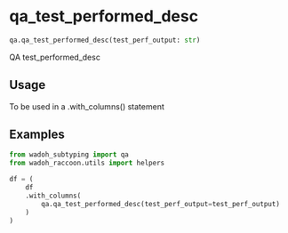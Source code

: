 # qa_test_performed_desc { #wadoh_subtyping.qa.qa_test_performed_desc }

```python
qa.qa_test_performed_desc(test_perf_output: str)
```

QA test_performed_desc

## Usage {.doc-section .doc-section-usage}

To be used in a .with_columns() statement

## Examples {.doc-section .doc-section-examples}

```python
from wadoh_subtyping import qa
from wadoh_raccoon.utils import helpers

df = (
    df
    .with_columns(
        qa.qa_test_performed_desc(test_perf_output=test_perf_output)
    )
)
```